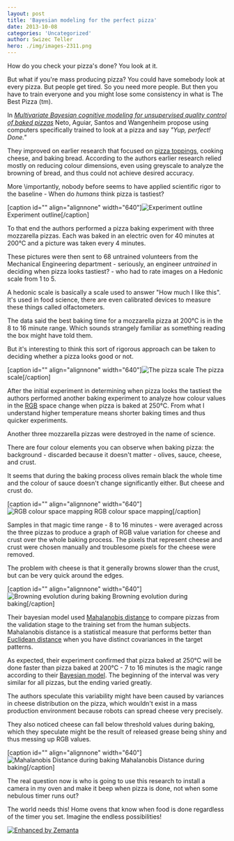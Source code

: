 ```yaml
---
layout: post
title: 'Bayesian modeling for the perfect pizza'
date: 2013-10-08
categories: 'Uncategorized'
author: Swizec Teller
hero: ./img/images-2311.png
---
```

How do you check your pizza's done? You look at it.



But what if you're mass producing pizza? You could have somebody look at every pizza. But people get tired. So you need more people. But then you have to train everyone and you might lose some consistency in what is The Best Pizza (tm).



In [_Multivariate Bayesian cognitive modeling for unsupervised quality control of baked pizzas_](http://link.springer.com/article/10.1007%2Fs00138-011-0339-7) Neto, Aguiar, Santos and Wangenheim propose using computers specifically trained to look at a pizza and say _"Yup, perfect! Done."_



They improved on earlier research that focused on [pizza toppings](http://en.wikipedia.org/wiki/Pizza "Pizza"), cooking cheese, and baking bread. According to the authors earlier research relied mostly on reducing colour dimensions, even using greyscale to analyze the browning of bread, and thus could not achieve desired accuracy.



More \\importantly, nobody before seems to have applied scientific rigor to the baseline - When do _humans_ think pizza is tastiest?



\[caption id="" align="alignnone" width="640"]![Experiment outline](./img/images-2311.png "Experiment outline") Experiment outline\[/caption]



To that end the authors performed a pizza baking experiment with three mozzarella pizzas. Each was baked in an electric oven for 40 minutes at 200°C and a picture was taken every 4 minutes.



These pictures were then sent to 68 untrained volunteers from the Mechanical Engineering department - seriously, an engineer _untrained_ in deciding when pizza looks tastiest? - who had to rate images on a Hedonic scale from 1 to 5.



A hedonic scale is basically a scale used to answer "How much I like this". It's used in food science, there are even calibrated devices to measure these things called olfactometers.



The data said the best baking time for a mozzarella pizza at 200°C is in the 8 to 16 minute range. Which sounds strangely familiar as something reading the box might have told them.



But it's interesting to think this sort of rigorous approach can be taken to deciding whether a pizza looks good or not.



\[caption id="" align="alignnone" width="640"]![The pizza scale](./img/images-2312.png "The pizza scale") The pizza scale\[/caption]



After the initial experiment in determining when pizza looks the tastiest the authors performed another baking experiment to analyze how colour values in the [RGB](http://en.wikipedia.org/wiki/RGB_color_model "RGB color model") space change when pizza is baked at 250°C. From what I understand higher temperature means shorter baking times and thus quicker experiments.



Another three mozzarella pizzas were destroyed in the name of science.



There are four colour elements you can observe when baking pizza: the background - discarded because it doesn't matter - olives, sauce, cheese, and crust.



It seems that during the baking process olives remain black the whole time and the colour of sauce doesn't change significantly either. But cheese and crust do.



\[caption id="" align="alignnone" width="640"]![RGB colour space mapping](./img/images-2313.png "RGB colour space mapping") RGB colour space mapping\[/caption]



Samples in that magic time range - 8 to 16 minutes - were averaged across the three pizzas to produce a graph of RGB value variation for cheese and crust over the whole baking process. The pixels that represent cheese and crust were chosen manually and troublesome pixels for the cheese were removed.



The problem with cheese is that it generally browns slower than the crust, but can be very quick around the edges.



\[caption id="" align="alignnone" width="640"]![Browning evolution during baking](./img/images-2316.png "Browning evolution during baking") Browning evolution during baking\[/caption]



Their bayesian model used [Mahalanobis distance](http://en.wikipedia.org/wiki/Mahalanobis_distance "Mahalanobis distance") to compare pizzas from the validation stage to the training set from the human subjects. Mahalanobis distance is a statistical measure that performs better than [Euclidean distance](http://en.wikipedia.org/wiki/Euclidean_distance "Euclidean distance") when you have distinct covariances in the target patterns.



As expected, their experiment confirmed that pizza baked at 250°C will be done faster than pizza baked at 200°C - 7 to 16 minutes is the magic range according to their [Bayesian model](http://en.wikipedia.org/wiki/Bayesian_network "Bayesian network"). The beginning of the interval was very similar for all pizzas, but the ending varied greatly.



The authors speculate this variability might have been caused by variances in cheese distribution on the pizza, which wouldn't exist in a mass production environment because robots can spread cheese very precisely.



They also noticed cheese can fall below threshold values during baking, which they speculate might be the result of released grease being shiny and thus messing up RGB values.



\[caption id="" align="alignnone" width="640"]![Mahalanobis Distance during baking](./img/images-2315.png "Mahalanobis Distance during baking") Mahalanobis Distance during baking\[/caption]



The real question now is who is going to use this research to install a camera in my oven and make it beep when pizza is done, not when some nebulous timer runs out?



The world needs this! Home ovens that know when food is done regardless of the timer you set. Imagine the endless possibilities!

[![Enhanced by Zemanta](http://img.zemanta.com/zemified_e.png?x-id=65125c57-33a5-46ee-b605-aaee82183407)](http://www.zemanta.com/?px "Enhanced by Zemanta")